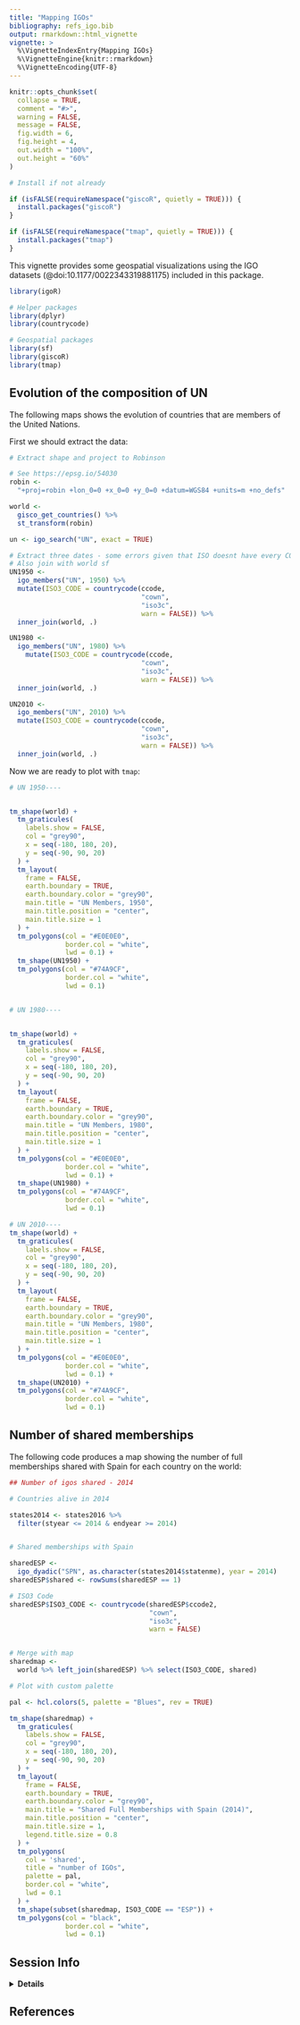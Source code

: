 ---
title: "Mapping IGOs"
bibliography: refs_igo.bib
output: rmarkdown::html_vignette
vignette: >
  %\VignetteIndexEntry{Mapping IGOs}
  %\VignetteEngine{knitr::rmarkdown}
  %\VignetteEncoding{UTF-8}
---

```{r knitr_config, include = FALSE}
knitr::opts_chunk$set(
  collapse = TRUE,
  comment = "#>",
  warning = FALSE,
  message = FALSE,
  fig.width = 6, 
  fig.height = 4,
  out.width = "100%",
  out.height = "60%"
)

# Install if not already

if (isFALSE(requireNamespace("giscoR", quietly = TRUE))) {
  install.packages("giscoR")
}

if (isFALSE(requireNamespace("tmap", quietly = TRUE))) {
  install.packages("tmap")
}

```

This vignette provides some geospatial visualizations using the IGO datasets (@doi:10.1177/0022343319881175) included in this package.

```{r setup, warning=FALSE}

library(igoR)

# Helper packages
library(dplyr)
library(countrycode)

# Geospatial packages
library(sf)
library(giscoR)
library(tmap)


```


## Evolution of the composition of UN

The following maps shows the evolution of countries that are members of the United
Nations.

First we should extract the data:

```{r UN}
# Extract shape and project to Robinson

# See https://epsg.io/54030
robin <-
  "+proj=robin +lon_0=0 +x_0=0 +y_0=0 +datum=WGS84 +units=m +no_defs"

world <-
  gisco_get_countries() %>%
  st_transform(robin)

un <- igo_search("UN", exact = TRUE)

# Extract three dates - some errors given that ISO doesnt have every COW Code
# Also join with world sf
UN1950 <-
  igo_members("UN", 1950) %>%
  mutate(ISO3_CODE = countrycode(ccode, 
                                 "cown", 
                                 "iso3c", 
                                 warn = FALSE)) %>%
  inner_join(world, .)

UN1980 <-
  igo_members("UN", 1980) %>%
    mutate(ISO3_CODE = countrycode(ccode, 
                                 "cown", 
                                 "iso3c", 
                                 warn = FALSE)) %>%
  inner_join(world, .)

UN2010 <-
  igo_members("UN", 2010) %>%
  mutate(ISO3_CODE = countrycode(ccode, 
                                 "cown", 
                                 "iso3c", 
                                 warn = FALSE)) %>%
  inner_join(world, .)

```

Now we are ready to plot with `tmap`:


```{r UNMaps, fig.asp=0.5, fig.show='hold'}


# UN 1950----


tm_shape(world) +
  tm_graticules(
    labels.show = FALSE,
    col = "grey90",
    x = seq(-180, 180, 20),
    y = seq(-90, 90, 20)
  ) +
  tm_layout(
    frame = FALSE,
    earth.boundary = TRUE,
    earth.boundary.color = "grey90",
    main.title = "UN Members, 1950",
    main.title.position = "center",
    main.title.size = 1
  ) +
  tm_polygons(col = "#E0E0E0", 
              border.col = "white", 
              lwd = 0.1) +
  tm_shape(UN1950) +
  tm_polygons(col = "#74A9CF",
              border.col = "white",
              lwd = 0.1)


# UN 1980----


tm_shape(world) +
  tm_graticules(
    labels.show = FALSE,
    col = "grey90",
    x = seq(-180, 180, 20),
    y = seq(-90, 90, 20)
  ) +
  tm_layout(
    frame = FALSE,
    earth.boundary = TRUE,
    earth.boundary.color = "grey90",
    main.title = "UN Members, 1980",
    main.title.position = "center",
    main.title.size = 1
  ) +
  tm_polygons(col = "#E0E0E0", 
              border.col = "white", 
              lwd = 0.1) +
  tm_shape(UN1980) +
  tm_polygons(col = "#74A9CF",
              border.col = "white",
              lwd = 0.1)

# UN 2010----
tm_shape(world) +
  tm_graticules(
    labels.show = FALSE,
    col = "grey90",
    x = seq(-180, 180, 20),
    y = seq(-90, 90, 20)
  ) +
  tm_layout(
    frame = FALSE,
    earth.boundary = TRUE,
    earth.boundary.color = "grey90",
    main.title = "UN Members, 1980",
    main.title.position = "center",
    main.title.size = 1
  ) +
  tm_polygons(col = "#E0E0E0", 
              border.col = "white",
              lwd = 0.1) +
  tm_shape(UN2010) +
  tm_polygons(col = "#74A9CF",
              border.col = "white",
              lwd = 0.1)


```



## Number of shared memberships

The following code produces a map showing the number of full memberships shared with Spain for each country on the world:

```{r ESPShared, fig.asp=0.5}

## Number of igos shared - 2014

# Countries alive in 2014

states2014 <- states2016 %>%
  filter(styear <= 2014 & endyear >= 2014)


# Shared memberships with Spain

sharedESP <-
  igo_dyadic("SPN", as.character(states2014$statenme), year = 2014)
sharedESP$shared <- rowSums(sharedESP == 1)

# ISO3 Code
sharedESP$ISO3_CODE <- countrycode(sharedESP$ccode2,
                                   "cown",
                                   "iso3c",
                                   warn = FALSE)


# Merge with map
sharedmap <-
  world %>% left_join(sharedESP) %>% select(ISO3_CODE, shared)

# Plot with custom palette

pal <- hcl.colors(5, palette = "Blues", rev = TRUE)

tm_shape(sharedmap) +
  tm_graticules(
    labels.show = FALSE,
    col = "grey90",
    x = seq(-180, 180, 20),
    y = seq(-90, 90, 20)
  ) +
  tm_layout(
    frame = FALSE,
    earth.boundary = TRUE,
    earth.boundary.color = "grey90",
    main.title = "Shared Full Memberships with Spain (2014)",
    main.title.position = "center",
    main.title.size = 1,
    legend.title.size = 0.8
  ) +
  tm_polygons(
    col = 'shared',
    title = "number of IGOs",
    palette = pal,
    border.col = "white",
    lwd = 0.1
  ) +
  tm_shape(subset(sharedmap, ISO3_CODE == "ESP")) +
  tm_polygons(col = "black", 
              border.col = "white",
              lwd = 0.1)
```



## Session Info

<details>
  <summary><strong>Details</strong></summary>
```{r session_info, echo=FALSE}
sessionInfo()

```
</details>



## References
